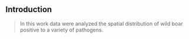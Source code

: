 Introduction
----------
> In this work data were analyzed the spatial distribution of wild boar positive to a variety of pathogens.   
